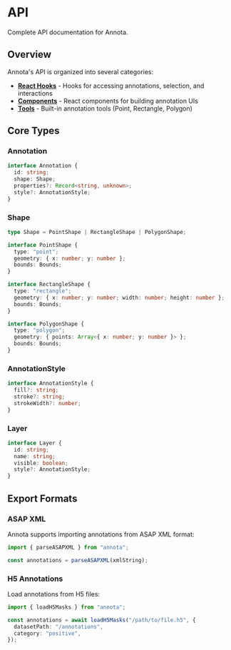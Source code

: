 # API

Complete API documentation for Annota.

## Overview

Annota's API is organized into several categories:

- **[React Hooks](/api/hooks)** - Hooks for accessing annotations, selection, and interactions
- **[Components](/api/components)** - React components for building annotation UIs
- **[Tools](/api/tools)** - Built-in annotation tools (Point, Rectangle, Polygon)

## Core Types

### Annotation

```typescript
interface Annotation {
  id: string;
  shape: Shape;
  properties?: Record<string, unknown>;
  style?: AnnotationStyle;
}
```

### Shape

```typescript
type Shape = PointShape | RectangleShape | PolygonShape;

interface PointShape {
  type: "point";
  geometry: { x: number; y: number };
  bounds: Bounds;
}

interface RectangleShape {
  type: "rectangle";
  geometry: { x: number; y: number; width: number; height: number };
  bounds: Bounds;
}

interface PolygonShape {
  type: "polygon";
  geometry: { points: Array<{ x: number; y: number }> };
  bounds: Bounds;
}
```

### AnnotationStyle

```typescript
interface AnnotationStyle {
  fill?: string;
  stroke?: string;
  strokeWidth?: number;
}
```

### Layer

```typescript
interface Layer {
  id: string;
  name: string;
  visible: boolean;
  style?: AnnotationStyle;
}
```

## Export Formats

### ASAP XML

Annota supports importing annotations from ASAP XML format:

```typescript
import { parseASAPXML } from "annota";

const annotations = parseASAPXML(xmlString);
```

### H5 Annotations

Load annotations from H5 files:

```typescript
import { loadH5Masks } from "annota";

const annotations = await loadH5Masks("/path/to/file.h5", {
  datasetPath: "/annotations",
  category: "positive",
});
```
